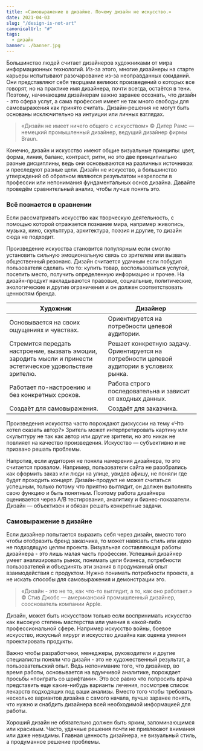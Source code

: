```yaml
---
title: «Самовыражение в дизайне. Почему дизайн не искусство.»
date: 2021-04-03
slug: "/design-is-not-art"
canonicalUrl: "#"
tags:
  - дизайн
banner: ./banner.jpg
---
```


Большинство людей считает дизайнеров художниками от мира информационных технологий. Из-за этого, многие дизайнеры на старте карьеры испытывают разочарование из-за неоправданных ожиданий. Они представляют себя творцами великих произведений о которых все говорят, но на практике имя дизайнера, почти всегда, остаётся в тени. Поэтому, начинающим дизайнерам важно заранее осознать, что дизайн - это сфера услуг, а сама профессия имеет не так много свободы для самовыражения как принято считать. Дизайн-решения не могут быть основаны исключительно на интуиции или личных взглядах. 

> «Дизайн не имеет ничего общего с искусством» © Дитер Рамс — немецкий промышленный дизайнер, ведущий дизайнер фирмы Braun.

Конечно, дизайн и искусство имеют общие визуальные принципы: цвет, форма, линия, баланс, контраст, ритм, но это две принципиально разные дисциплины, ведь они основываются на различных источниках и преследуют разные цели. Дизайн не искусство, а большинство утверждений об обратном являются результатом незрелости в профессии или непонимания фундаментальных основ дизайна. Давайте проведём сравнительный анализ, чтобы лучше понять это.

### Всё познается в сравнении
Если рассматривать искусство как творческую деятельность, с помощью которой отражается познание мира, например живопись, музыка, кино, скульптура, архитектура, поэзия и другие, то дизайн сюда не подходит.

Произведение искусства становится популярным если смогло установить сильную эмоциональную связь со зрителем или вызвать общественный резонанс. Дизайн считается удачным если побудил пользователя сделать что то: купить товар, воспользоваться услугой, посетить место, получить определенную информацию и прочее. На дизайн-продукт накладываются правовые, социальные, политические, экологические и другие ограничения и он должен соответствовать ценностям бренда. 

|   Художник                   |       Дизайнер                |
| ---------------------------- | ----------------------------- |
| Основывается на своих ощущениях и чувствах. | Ориентируется на потребности целевой аудитории. |
| Стремится передать настроение, вызвать эмоции, зародить мысли и принести эстетическое удовольствие зрителю.  | Решает конкретную задачу. Ориентируется на потребности целевой аудитории в условиях рынка.  |
| Работает по-настроению и без конкретных сроков. | Работа строго последовательна и зависит от входных данных.  |
| Создаёт для самовыражения. | Создаёт для заказчика. |

Произведения искусства часто порождают дискуссии на тему «Что хотел сказать автор?» Зритель может интерпретировать картину или скульптуру не так как автор или другие зрители, но это никак не повлияет на качество произведения. Искусство — субъективно и не призвано решать проблемы.

Напротив, если аудитория не поняла намерения дизайнера, то это считается провалом. Например, пользователи сайта не разобрались как оформить заказ или люди на улице, увидев афишу, не поняли где будет проходить концерт. Дизайн-продукт не может считаться успешным, только потому что приятно выглядит, он должен выполнять свою функцию и быть понятным. Поэтому работа дизайнера оценивается через А/В тестирования, аналитику и бизнес-показатели. Дизайн — объективен и обязан решать конкретные задачи.

### Самовыражение в дизайне
Если дизайнер попытается выразить себя через дизайн, вместо того чтобы отобразить бренд заказчика, то может навязать стиль или идею не подходящую целям проекта. Визуальная составляющая работы дизайнера - это лишь малая часть профессии. Успешный дизайнер умеет анализировать рынок, понимать цели бизнеса, потребности пользователей и объединять эти знания в продуманный опыт взаимодействия с продуктом. Нужно понимать потребности проекта, а не искать способы для самовыражения и демонстрации эго.

> «Дизайн - это не то, как что-то выглядит, а то, как оно работает.» © Стив Джобс — американский промышленный дизайнер, сооснователь компании Apple.

Дизайн, может быть искусством только если воспринимать искусство как высокую степень мастерства или умения в какой-либо профессиональной сфере. Например искусство войны, боевое искусство, искусный хирург и искусство дизайна как оценка умения проектировать продукты. 

Важно чтобы разработчики, менеджеры, руководители и другие специалисты поняли что дизайн - это не художественный результат, а пользовательский опыт. Ведь непонимание того, что дизайнер, во время работы, основывается на вдумчивой аналитике, порождает просьбы «поиграть со шрифтами». Это все равно что попросить врача представить еще какие-нибудь варианты лечения, посмотрев список лекарств подходящих под ваши анализы. Вместо того чтобы требовать несколько вариантов дизайна с самого начала, лучше заранее понять, что нужно и снабдить дизайнера всей необходимой информацией для работы. 

Хороший дизайн не обязательно должен быть ярким, запоминающимся или красивым. Часто, удачные решения почти не привлекают внимания или даже невидимы. Главная ценность дизайнера, не визуальный стиль, а продуманное решение проблемы. 
